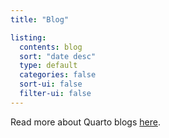 ```yaml
---
title: "Blog"

listing:
  contents: blog
  sort: "date desc"
  type: default
  categories: false
  sort-ui: false
  filter-ui: false
---
```


Read more about Quarto blogs [here](https://quarto.org/docs/websites/website-blog.html). 
